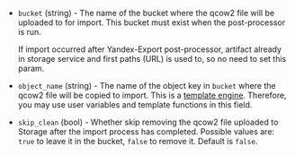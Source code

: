 <!-- Code generated from the comments of the Config struct in post-processor/yandex-import/post-processor.go; DO NOT EDIT MANUALLY -->

- `bucket` (string) - The name of the bucket where the qcow2 file will be uploaded to for import.
  This bucket must exist when the post-processor is run.

  If import occurred after Yandex-Export post-processor, artifact already
  in storage service and first paths (URL) is used to, so no need to set this param.

- `object_name` (string) - The name of the object key in `bucket` where the qcow2 file will be copied to import.
  This is a [template engine](/docs/templates/engine).
  Therefore, you may use user variables and template functions in this field.

- `skip_clean` (bool) - Whether skip removing the qcow2 file uploaded to Storage
  after the import process has completed. Possible values are: `true` to
  leave it in the bucket, `false` to remove it. Default is `false`.

